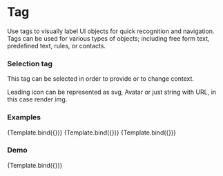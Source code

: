 

<Meta
    title="Onex/Components/Tag"
    component={Tag}
/>


# Tag
Use tags to visually label UI objects for quick recognition and navigation.
Tags can be used for various types of objects; including free form text, predefined text, rules, or contacts.

### Selection tag
This tag can be selected in order to provide or to change context.

<Canvas>
  <Story name="Selection" story={stories.Selection} />
  <Story name="SelectionRemovable" story={stories.SelectionRemovable} />
  <Story name="SelectionRemovableDisabled" story={stories.SelectionRemovableDisabled} />
</Canvas>

Leading icon can be represented as svg, Avatar or just string with URL, in this case render img.

<Canvas>
  <Story name="SelectionLeadingIcon" story={stories.SelectionLeadingIcon} />
  <Story name="SelectionLeadingIconRemovable" story={stories.SelectionLeadingIconRemovable} />
  <Story name="SelectionLeadingIconRemovableDisabled" story={stories.SelectionLeadingIconRemovableDisabled} />
</Canvas>

### Examples
  <Canvas>
    <Story
      name="SelectionExample1"
      args={{
        children: 'Canada',
        dataTestId: 'selection-tag-example-1',
      }}>
      {Template.bind({})}
    </Story>
    <Story
      name="SelectionExample2"
      args={{
        children: 'Ukraine',
        dataTestId: 'selection-tag-example-2',
      }}>
      {Template.bind({})}
    </Story>
    <Story
      name="SelectionExample3"
      args={{
        children: 'United States',
        dataTestId: 'selection-tag-example-3',
      }}>
      {Template.bind({})}
    </Story>
  </Canvas>


### Demo
<Canvas>
    <Story
        name="Demo"
        args={{
            children: 'Tag label',
            className: 'selection-tag-demo-class',
            dataTestId: 'selection-tag-demo-id',
            disabled: false,
            isRemovable: true,
            variant: 'selection',
        }}>
        {Template.bind({})}
    </Story>
</Canvas>

<ArgsTable story="Demo" />
